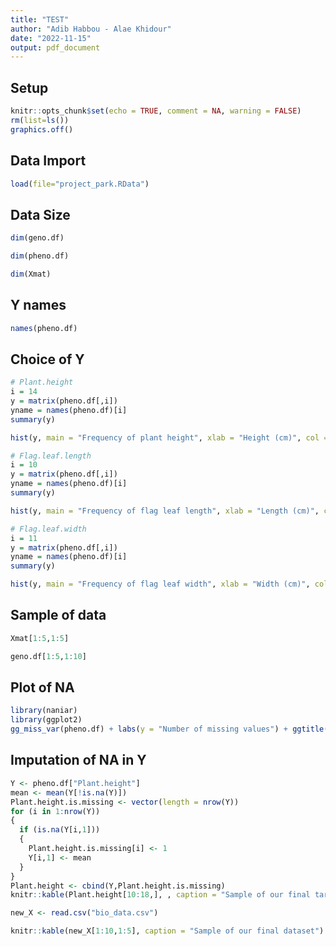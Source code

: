 ---
title: "TEST"
author: "Adib Habbou - Alae Khidour"
date: "2022-11-15"
output: pdf_document
---

## Setup

```{r setup, include=FALSE}
knitr::opts_chunk$set(echo = TRUE, comment = NA, warning = FALSE)
rm(list=ls())
graphics.off()
```

## Data Import

```{r}
load(file="project_park.RData")
```

## Data Size

```{r}
dim(geno.df)
```

```{r}
dim(pheno.df)
```

```{r}
dim(Xmat)
```

## Y names

```{r}
names(pheno.df)
```

## Choice of Y

```{r}
# Plant.height
i = 14
y = matrix(pheno.df[,i])
yname = names(pheno.df)[i]
summary(y)
```

```{r}
hist(y, main = "Frequency of plant height", xlab = "Height (cm)", col = "chartreuse3")
```

```{r}
# Flag.leaf.length
i = 10
y = matrix(pheno.df[,i])
yname = names(pheno.df)[i]
summary(y)
```

```{r}
hist(y, main = "Frequency of flag leaf length", xlab = "Length (cm)", col = "chartreuse3")
```

```{r}
# Flag.leaf.width
i = 11
y = matrix(pheno.df[,i])
yname = names(pheno.df)[i]
summary(y)
```

```{r}
hist(y, main = "Frequency of flag leaf width", xlab = "Width (cm)", col = "chartreuse3")
```

## Sample of data

```{r}
Xmat[1:5,1:5]
```

```{r}
geno.df[1:5,1:10]
```

## Plot of NA

```{r}
library(naniar)
library(ggplot2)
gg_miss_var(pheno.df) + labs(y = "Number of missing values") + ggtitle("Number of missing values for each variable")
```

## Imputation of NA in Y

```{r}
Y <- pheno.df["Plant.height"]
mean <- mean(Y[!is.na(Y)])
Plant.height.is.missing <- vector(length = nrow(Y))
for (i in 1:nrow(Y))
{
  if (is.na(Y[i,1])) 
  {
    Plant.height.is.missing[i] <- 1
    Y[i,1] <- mean
  }
}
Plant.height <- cbind(Y,Plant.height.is.missing)
knitr::kable(Plant.height[10:18,], , caption = "Sample of our final target variable")
```

```{r}
new_X <- read.csv("bio_data.csv")
```

```{r}
knitr::kable(new_X[1:10,1:5], caption = "Sample of our final dataset")
```

